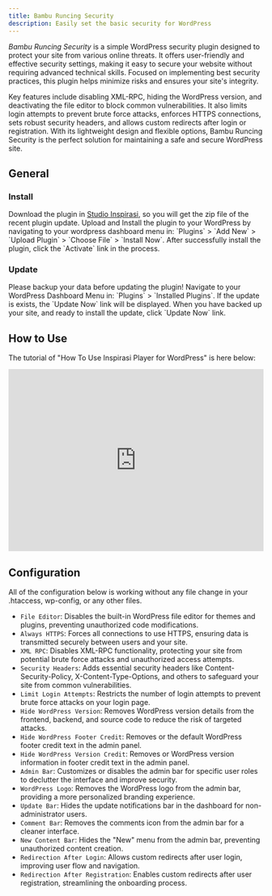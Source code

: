 ```yaml
---
title: Bambu Runcing Security
description: Easily set the basic security for WordPress
---
```


*Bambu Runcing Security* is a simple WordPress security plugin designed to protect your site from various online threats. It offers user-friendly and effective security settings, making it easy to secure your website without requiring advanced technical skills. Focused on implementing best security practices, this plugin helps minimize risks and ensures your site's integrity.  

Key features include disabling XML-RPC, hiding the WordPress version, and deactivating the file editor to block common vulnerabilities. It also limits login attempts to prevent brute force attacks, enforces HTTPS connections, sets robust security headers, and allows custom redirects after login or registration. With its lightweight design and flexible options, Bambu Runcing Security is the perfect solution for maintaining a safe and secure WordPress site.

##  General

###  Install

<Stepper>
  <StepperItem title="Step 1: Download">
    Download the plugin in <a href="https://studioinspirasi.com/product/bambu-runcing" target="_blank">Studio Inspirasi</a>, so you will get the zip file of the recent plugin update.
  </StepperItem>
  <StepperItem title="Step 2: Upload & Install">
    Upload and Install the plugin to your WordPress by navigating to your wordpress dashboard menu in: `Plugins` > `Add New` > `Upload Plugin` > `Choose File` > `Install Now`.
  </StepperItem>
  <StepperItem title="Step 3: Activate">
    After successfully install the plugin, click the `Activate` link in the process.
  </StepperItem>
</Stepper>

###  Update

<Note title="📣 Caution"> 
 Please backup your data before updating the plugin!
</Note>

<Stepper>
  <StepperItem title="Step 1: Check Update">
    Navigate to your WordPress Dashboard Menu in: `Plugins` > `Installed Plugins`. If the update is exists, the `Update Now` link will be displayed.
  </StepperItem>
  <StepperItem title="Step 2: Update Now">
    When you have backed up your site, and ready to install the update, click `Update Now` link.
  </StepperItem>
</Stepper>

##  How to Use

The tutorial of "How To Use Inspirasi Player for WordPress" is here below:

<iframe width="100%" height="360px" src="https://www.youtube.com/embed/tqk_vOvnhv4?si=h0_fb6eo6cbkHfC-" title="YouTube video player" frameborder="0" allow="accelerometer; autoplay; clipboard-write; encrypted-media; gyroscope; picture-in-picture; web-share" referrerpolicy="strict-origin-when-cross-origin" allowfullscreen></iframe>

## Configuration

All of the configuration below is working without any file change in your .htaccess, wp-config, or any other files.

- `File Editor`: Disables the built-in WordPress file editor for themes and plugins, preventing unauthorized code modifications.
- `Always HTTPS`: Forces all connections to use HTTPS, ensuring data is transmitted securely between users and your site.
- `XML RPC`: Disables XML-RPC functionality, protecting your site from potential brute force attacks and unauthorized access attempts.
- `Security Headers`: Adds essential security headers like Content-Security-Policy, X-Content-Type-Options, and others to safeguard your site from common vulnerabilities.
- `Limit Login Attempts`: Restricts the number of login attempts to prevent brute force attacks on your login page.
- `Hide WordPress Version`: Removes WordPress version details from the frontend, backend, and source code to reduce the risk of targeted attacks.
- `Hide WordPress Footer Credit`: Removes or the default WordPress footer credit text in the admin panel.
- `Hide WordPress Version Credit`: Removes or WordPress version information in footer credit text in the admin panel.
- `Admin Bar`: Customizes or disables the admin bar for specific user roles to declutter the interface and improve security.
- `WordPress Logo`: Removes the WordPress logo from the admin bar, providing a more personalized branding experience.
- `Update Bar`: Hides the update notifications bar in the dashboard for non-administrator users.
- `Comment Bar`: Removes the comments icon from the admin bar for a cleaner interface.
- `New Content Bar`: Hides the "New" menu from the admin bar, preventing unauthorized content creation.
- `Redirection After Login`: Allows custom redirects after user login, improving user flow and navigation.
- `Redirection After Registration`: Enables custom redirects after user registration, streamlining the onboarding process.